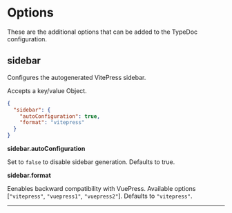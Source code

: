 
# Options

These are the additional options that can be added to the TypeDoc configuration.

## sidebar

<Callout>Configures the autogenerated VitePress sidebar.</Callout>

Accepts a key/value Object.


```json filename="typedoc.json"
{
  "sidebar": {
    "autoConfiguration": true,
    "format": "vitepress"
  }
}

```

**sidebar.autoConfiguration**

Set to `false` to disable sidebar generation. Defaults to true.

**sidebar.format**

Eenables backward compatibility with VuePress. Available options [`"vitepress"`, `"vuepress1"`, `"vuepress2"`]. Defaults to `"vitepress"`.

___